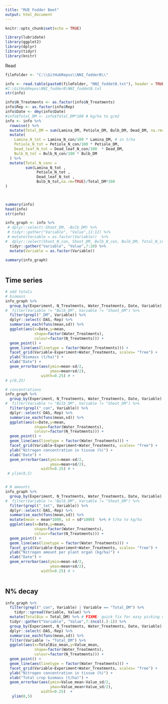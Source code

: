 ```yaml
---
title: "RUE Fodder Beet"
output: html_document
---
```


```r
knitr::opts_chunk$set(echo = TRUE)

library(lubridate)
library(ggplot2)
library(dplyr)
library(tidyr)
library(knitr)

```

Read

```r

fileFolder <- "C:\\GitHubRepos\\NNI_fodderB\\"

info <- read.table(paste0(fileFolder, "NNI_foddetB.txt"), header = TRUE)
#C:\GitHubRepos\NNI_fodderB\NNI_foddetB.txt
str(info)

info$N_Treatments <- as.factor(info$N_Treatments)
info$Rep <- as.factor(info$Rep)
info$Date <- dmy(info$Date)
#info$Total_DM <- info$Total_DM*100 # kg/ha to g/m2
info <- info %>%
  rowwise() %>% 
  mutate(Total_DM = sum(Lamina_DM, Petiole_DM, Bulb_DM, Dead_DM, na.rm=TRUE)) %>% 
  mutate(
    Lamina_N_tot = Lamina_N_con/100 * Lamina_DM, # in t/ha
    Petiole_N_tot = Petiole_N_con/100 * Petiole_DM,
    Dead_leaf_N_tot = Dead_leaf_N_con/100  * Dead_DM,
    Bulb_N_tot = Bulb_N_con/100 * Bulb_DM
  ) %>% 
  mutate(Total_N_conc =
         sum(Lamina_N_tot , 
              Petiole_N_tot , 
              Dead_leaf_N_tot , 
              Bulb_N_tot,na.rm=TRUE)/Total_DM*100
)
  


summary(info)
head(info)
str(info)
```


```r

info_graph <- info %>%
 # dplyr::select(-Shoot_DM, -Bulb_DM) %>%
 # tidyr::gather("Variable", "Value",11:12) %>%
 # mutate(Variable = as.factor(Variable))  %>%
#  dplyr::select(Shoot_N_con, Shoot_DM, Bulb_N_con, Bulb_DM, Total_N_con, Total_DM) %>%
  tidyr::gather("Variable", "Value",7:20) %>%
  mutate(Variable = as.factor(Variable))

summary(info_graph)
  
```

## Time series

```r

# add totals
# biomass
info_graph %>%
  group_by(Experiment, N_Treatments, Water_Treatments, Date, Variable) %>%
#  filter(Variable != "Bulb_DM", Variable != "Shoot_DM") %>%
  filter(grepl("_DM", Variable)) %>%
  dplyr::select(-DAS,-Rep) %>%
  summarise_each(funs(mean,sd)) %>%
  ggplot(aes(x=Date,y=mean, 
             shape=factor(Water_Treatments),
             colour=factor(N_Treatments))) +
  geom_point() +
  geom_line(aes(linetype = factor(Water_Treatments))) +
  facet_grid(Variable~Experiment+Water_Treatments, scales= "free") +
  ylab("Biomass (t/ha)") +
  xlab("Date") +
  geom_errorbar(aes(ymin=mean-sd/2,
                    ymax=mean+sd/2), 
                width=0.25) # +
# y(0,25)

# concentrations
info_graph %>%
  group_by(Experiment, N_Treatments, Water_Treatments, Date, Variable) %>%
#  filter(Variable != "Bulb_DM", Variable != "Shoot_DM") %>%
  filter(grepl("_con", Variable)) %>%
  dplyr::select(-DAS,-Rep) %>%
  summarise_each(funs(mean,sd)) %>%
  ggplot(aes(x=Date,y=mean, 
             shape=factor(Water_Treatments),
             colour=factor(N_Treatments))) +
  geom_point() +
  geom_line(aes(linetype = factor(Water_Treatments))) +
  facet_grid(Variable~Experiment+Water_Treatments, scales= "free") +
  ylab("Nitrogen concentration in tissue (%)") +
  xlab("Date") +
  geom_errorbar(aes(ymin=mean-sd/2,
                    ymax=mean+sd/2), 
                width=0.25) # +
 # ylim(0,5)


# N amounts
info_graph %>%
  group_by(Experiment, N_Treatments, Water_Treatments, Date, Variable) %>%
#  filter(Variable != "Bulb_DM", Variable != "Shoot_DM") %>%
  filter(grepl("_tot", Variable)) %>%
  dplyr::select(-DAS,-Rep) %>%
  summarise_each(funs(mean,sd)) %>%
  mutate(mean = mean*1000, sd = sd*1000)  %>% # t/ha to kg/ha
  ggplot(aes(x=Date,y=mean, 
             shape=factor(Water_Treatments),
             colour=factor(N_Treatments))) +
  geom_point() +
  geom_line(aes(linetype = factor(Water_Treatments))) +
  facet_grid(Variable~Experiment+Water_Treatments, scales= "free") +
  ylab("Nitrogen amount per plant organ (kg/ha)") +
  xlab("Date") +
  geom_errorbar(aes(ymin=mean-sd/2,
                    ymax=mean+sd/2), 
                width=0.25) # +
  

```

## N% decay


```r

info_graph %>%
  filter(grepl("_con", Variable) | Variable == "Total_DM") %>%
    tidyr::spread(Variable, Value) %>%
  mutate(TotalBio = Total_DM) %>% # FIXME: quick fix for easy picking of column 
  tidyr::gather("Variable", "Value",7:(ncol(.)-1)) %>%
  group_by(Experiment, N_Treatments, Water_Treatments, Date, Variable) %>%
  dplyr::select(-DAS,-Rep) %>%
  summarise_each(funs(mean,sd)) %>%
  filter(Variable != "Total_DM") %>%
  ggplot(aes(x=TotalBio_mean,y=Value_mean, 
             shape=factor(Water_Treatments),
             colour=factor(N_Treatments))) +
  geom_point() +
  geom_line(aes(linetype = factor(Water_Treatments))) +
  facet_grid(Variable~Experiment+Water_Treatments, scales= "free") +
  ylab("Nitrogen concentration in tissue (%)") +
  xlab("Total crop biomass (t/ha)") +
  geom_errorbar(aes(ymin=Value_mean-Value_sd/2,
                    ymax=Value_mean+Value_sd/2), 
                width=0.25)  +
   ylim(0,5)


```
